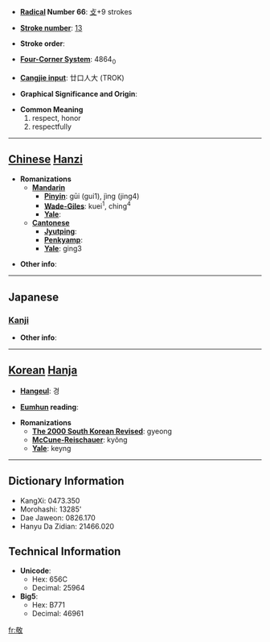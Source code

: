 * '''[[Wiktionary:Chinese radical index| Radical]] Number 66''': [[Wiktionary:Chinese radical index 攴|攴]]+9 strokes

* '''[[Wiktionary:Chinese total strokes index|Stroke number]]''': [[Wiktionary:Chinese total strokes index 13|13]]

* '''Stroke order''': 

* '''[[Wiktionary:Chinese four corner index|Four-Corner System]]''': 4864<sub>0</sub>

* '''[[Wiktionary:Chinese Cangjie index|Cangjie input]]''': 廿口人大 (TROK)

* '''Graphical Significance and Origin''': 

* '''Common Meaning'''
*#respect, honor
*# respectfully


----

== [[Chinese]] [[Hanzi]] ==

* '''Romanizations'''
** '''[[Mandarin]]'''
*** '''[[Pinyin]]''': gūi (gui1), jìng (jing4)
*** '''[[Wade-Giles]]''': kuei<sup>1</sup>, ching<sup>4</sup>
*** '''[[Yale]]''': 
** '''[[Cantonese]]'''
*** '''[[Jyutping]]''':
*** '''[[Penkyamp]]''': 
*** '''[[Yale]]''': ging3

* '''Other info''': 

----

==Japanese==
===[[Kanji]]===
{{kanji|on readings=[[けい]] (kei), [[きょう]] (kyō)
|kun readings=[[うやまう]] (uyamau)
}}

* '''Other info''':  

----

== [[Korean]] [[Hanja]] ==

* '''[[Hangeul]]''': 경

* '''[[Eumhun]] reading''': 

* '''Romanizations'''
** '''[[The 2000 South Korean Revised Romanization|The 2000 South Korean Revised]]''': gyeong
** '''[[McCune-Reischauer]]''': kyŏng
** '''[[Yale]]''': keyng

----

== Dictionary Information ==

* KangXi: 0473.350
* Morohashi: 13285'
* Dae Jaweon: 0826.170
* Hanyu Da Zidian: 21466.020

== Technical Information ==

* '''Unicode''':
** Hex: 656C
** Decimal: 25964
* '''Big5''':
** Hex: B771
** Decimal: 46961

[[fr:敬]]